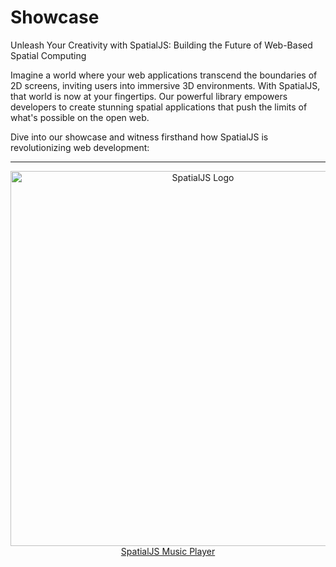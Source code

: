 # Showcase

Unleash Your Creativity with SpatialJS: Building the Future of Web-Based Spatial Computing

Imagine a world where your web applications transcend the boundaries of 2D screens, inviting users into immersive 3D environments. With SpatialJS, that world is now at your fingertips. Our powerful library empowers developers to create stunning spatial applications that push the limits of what's possible on the open web.

Dive into our showcase and witness firsthand how SpatialJS is revolutionizing web development:

---


<div align="center">
  <a href="https://codesandbox.io/p/github/Deamoner/spatialjs-room-example/main"><img src="./spatialjs-demo.gif" width="600" alt="SpatialJS Logo" />SpatialJS Music Player</a>
</div>

